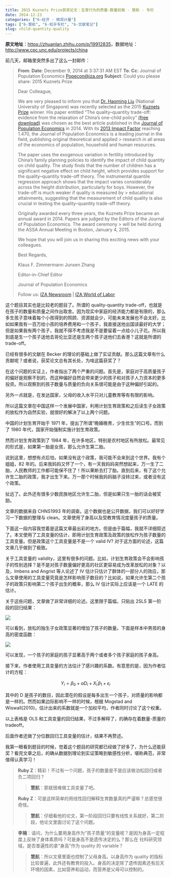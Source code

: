 ```yaml
---
title: 2015 Kuznets Prize获奖论文：生育行为的质量-数量权衡 - 慧航 - 专栏
date: 2014-12-23
categories: ["6-经济 - 微观计量"]
tags: ["6-慧航", "6-知乎专栏", "6-文献笔记"]
slug: child-quantity-quality
---
```


**原文地址**：<https://zhuanlan.zhihu.com/p/19912835>，数据地址：<http://www.cpc.unc.edu/projects/china>

前几天，邮箱里突然多出了这么一封邮件：

> **From**:
> **Date**: December 9, 2014 at 3:37:31 AM EST
> **To**:
> **Cc**: Journal of Population Economics <Popecon@iza.org>
> **Subject**: Could you please share: 2015 Kuznets Prize
> 
> Dear Colleague,
> 
> We are very pleased to inform you that [Dr. Haoming Liu](http://www.fas.nus.edu.sg/ecs/people/profile/ecsliuhm.html) (National University of Singapore) was recently selected as the 2015 [Kuznets Prize](http://pop.merit.unu.edu/jpop/) winner. His paper entitled “The quality–quantity trade-off: evidence from the relaxation of China’s one-child policy” [(free download)](https://link.springer.com/article/10.1007/s00148-013-0478-4%20) was chosen as the best article published in the [Journal of Population Economics](http://pop.merit.unu.edu/jpop/) in 2014. With its [2013 Impact Factor](http://www.popecon.org/?page=1020) reaching 1.470, the Journal of Population Economics is a leading journal in the field, publishing original theoretical and applied > research in all areas of the economics of population, household and human resources.
> 
> The paper uses the exogenous variation in fertility introduced by China’s family planning policies to identify the impact of child quantity on child quality. The study finds that the number of children has a significant negative effect on child height, which provides support for the quality–quantity trade-off theory. The instrumental quantile regression approach shows that the impact varies considerably across the height distribution, particularly for boys. However, the trade-off is much weaker if quality is measured by > educational attainments, suggesting that the measurement of child quality is also crucial in testing the quality–quantity trade-off theory.
> 
> Originally awarded every three years, the Kuznets Prize became an annual award in 2014. Papers are judged by the Editors of the Journal of Population Economics. The award ceremony > will be held during the ASSA Annual Meeting in Boston, January 4, 2015.
> 
> We hope that you will join us in sharing this exciting news with your colleagues.
> 
> Best Regards,
> 
> Klaus F. Zimmermann Junsen Zhang
> 
> Editor-in-Chief Editor
> 
> Journal of Population Economics
> 
> Follow us: [IZA Newsroom](http://newsroom.iza.org/en/) | [IZA World of Labor](https://wol.iza.org/)

这个题目其实也是比较老的题目了。所谓的 quality-quantity trade-off，也就是在孩子的数量和质量之间作出取舍。因为现实中家庭的经济能力都是有限的，那么多生孩子意味着每个小孩得到的照顾、资源就会少，可能未来发展也不会太好。比如如果我有一百万给小孩的培养费用和一个孩子，我直接送他出国读最好的大学；但是如果我有两个孩子，我就不得不考虑我是不是要留着一点给小儿子花。所以我到底是生一个孩子送他去哥伦比亚还是生两个孩子送他们去香港？这就是所谓的 trade-off。

<!-- more -->

已经有很多的文献在 Becker 的理论的基础上做了实证贡献。那么这篇文章有什么贡献呢？或者说，获奖论文总有其长处，为啥这篇获奖了？

在这个问题的实证上，作者指出了两个严重的问题。首先是，家庭对于高质量孩子的偏好是观察不到的，而这种偏好自然会带来更少的孩子和对孩子人力资本的更多投资。所以观察到的孩子数量与质量的负向关系很可能是由于这种偏好引起的。

另外一点就是，在发达国家，父母的收入水平只对儿童教育等有有限的影响。

所以这篇文章在中国这样一个发展中国家，利用计划生育政策和之后读生子女政策的放松作为自然实验，就很好的解决了以上两个问题。

中国的计划生育开始于 1971 年，提出了所谓“晚婚晚育，少生优生”的口号。而到了 1980 年代，国家开始强制实施计划生育政策。

然而计划生育政策到了 1984 年，在许多地区，特别是农村地区有所放松。最常见的形式是，如果第一胎是女孩，那么允许生第二胎。

说到这里，想想有点后怕，如果没有这个政策，我可能不会来到这个世界。我有个姐姐，82 年的。后来我妈妈又怀了一个，有一天我妈妈突然想起来，万一生了二胎，人民教师的工作都可能保不住了！所以果断去打了胎。直到后来，有了这个允许生二胎的政策，我才出生下来。万一那个时候我妈妈脑子没转过来，或者没有这个政策。

扯远了。此外还有很多少数民族地区允许生二胎，但是如果只生一胎的话会被奖励。

文章的数据来自 CHNS1993 年的调查。这个数据也是公开数据，我们可以好好学习一下数据的整理与 clean。文章使用了身高以及受教育情况度量孩子的质量。

下面这一段内容我觉着是这篇文章最出彩的地方。但是由于篇幅，我就不详细叙述了。本文使用了工具变量的估计，即用计划生育政策及政策的放松作为孩子数量的工具变量。但是政策这个工具变量是不是一个 valid IV? 对于这方面的论述，这篇文章几乎做到了极致。

关于工具变量的 validity，这里有很多的问题。比如，计划生育政策会不会影响孩子的性别选择？是不是对孩子数量偏好更高的社区更容易成为改革放松的对象？以及，Imbens and Angrist 等人论述了 IV 估计只估计了群体的一部分人的效应，那么文章使用的工具变量究竟是怎样影响孩子数目的？比如说，如果允许生第二个孩子的政策只影响第二个孩子出生的概率，那么 IV 估计实际上应该是一个 LATE 的估计。

关于这些问题，文章做了非常详细的论述。这里限于篇幅，只贴出 2SLS 第一阶段的回归结果：

![](/images/Eco/MicroEconometrica/huihang/childQuantityChildQuality/1.jpg)

可以看到，放松的独生子女政策显著的增加了孩子的数量。下面是样本中男孩的身高的密度函数：

![](/images/Eco/MicroEconometrica/huihang/childQuantityChildQuality/2.jpg)

可以发现，一个孩子的家庭的孩子显著高于两个或者多个孩子家庭的孩子身高。

接下来，作者使用工具变量的方法估计了感兴趣的系数。有意思的是，因为作者估计的方程：

$$Y_i=\beta_0+\alpha D_i+X^\prime_i\beta_1+\epsilon_i$$

其中的 D 是孩子的数目，因此潜在的假设是每多出生一个孩子，对质量的影响都是一样的。然而如果边际影响不一样的时候，根据 Mogstad and Wiswall(2010)，估计出来的系数就是一个加权平均，作者同时讨论了这个权重。

以上表格是 OLS 和工具变量的回归结果，不过多解释了，的确存在着数量-质量的 tradeoff。

后面作者还做了分位数回归工具变量的估计，结果不再赘述。

我第一眼看到题目的时候，觉着这个题目的研究都已经做了好多了，为什么还能获奖？看完文章之后，的确从数据到理论到实证策略到敏感性分析，堪称典范，非常值得认真学习！

<blockquote class="gray">
**Ruby Z**：精彩！不过有一个问题，孩子的数量是不是应该做泊松回归或者负二项回归？

<blockquote class="white">
**慧航**：那就很难做工具变量了吧。

</blockquote>

**Ruby Z**：可是这样简单的用线性回归解释生育数量真的严谨嘛？总感觉很奇怪。

<blockquote class="white">
**慧航**：仔细看他的论文，第一阶段回归只要有线性关系就好，第二阶段，他论文里面讨论了这个问题。
</blockquote>

</blockquote>

<blockquote class="gray">
**李楠**：请问，为什么要用身高作为”孩子质量“的变量呢？是因为身高一定程度上反映了身体素质吗？可是身高不是遗传决定的么？那么在 社科研究领域，是否普遍性的拿“身高”作为 quality 的 variable？

<blockquote class="white">
**慧航**：所以文章里面也控制了父母身高。以身高作为 quality 的指标比较普遍，此外还有教育的投入。身高的决定除了遗传因素还有后天环境的因素，比如营养和运动，而营养是父母可以控制的。

</blockquote>
</blockquote>